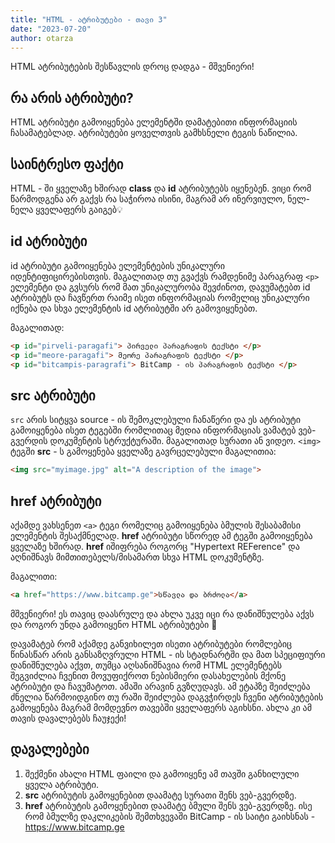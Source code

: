 ```yaml
---
title: "HTML - ატრიბუტები - თავი 3"
date: "2023-07-20"
author: otarza
---
```


HTML ატრიბუტების შესწავლის დროც დადგა - მშვენიერი!

## რა არის ატრიბუტი?
HTML ატრიბუტი გამოიყენება ელემენტში დამატებითი ინფორმაციის ჩასამატებლად. ატრიბუტები ყოველთვის გამხსნელი ტეგის ნაწილია. 

## საინტრესო ფაქტი
HTML - ში ყველაზე ხშირად **class** და **id** ატრიბუტებს იყენებენ. ვიცი რომ წარმოდგენა არ გაქვს რა საჭიროა ისინი, მაგრამ არ ინერვიულო, ნელ-ნელა ყველაფერს გაიგებ💡

## id ატრიბუტი
id ატრიბუტი გამოიყენება ელემენტების უნიკალური იდენტიფიცირებისთვის. მაგალითად თუ გვაქვს რამდენიმე პარაგრაფ `<p>` ელემენტი და გვსურს რომ მათ უნიკალურობა შევძინოთ, დავუმატებთ id ატრიბუტს და ჩავწერთ რაიმე ისეთ ინფორმაციას რომელიც უნიკალური იქნება და სხვა ელემენტის id ატრიბუტში არ გამოვიყენებთ. 

მაგალითად:
```html
<p id="pirveli-paragafi"> პირველი პარაგრაფის ტექსტი </p>
<p id="meore-paragafi"> მეორე პარაგრაფის ტექსტი </p>
<p id="bitcampis-paragrafi"> BitCamp - ის პარაგრაფის ტექსტი </p>
```

## src ატრიბუტი
`src` არის სიტყვა source - ის შემოკლებული ჩანაწერი და ეს ატრიბუტი გამოიყენება  ისეთ ტეგებში რომლითაც მედია ინფორმაციას ვამატებ ვებ-გვერდის დოკუმენტის სტრუქტურაში. მაგალითად სურათი ან ვიდეო. `<img>` ტეგში **src** - ს გამოყენება ყველაზე გავრცელებული მაგალითია:

```html
<img src="myimage.jpg" alt="A description of the image">
```

## href ატრიბუტი
აქამდე ვახსენეთ `<a>` ტეგი რომელიც გამოიყენება ბმულის შესაბამისი ელემენტის შესაქმნელად. **href** ატრიბუტი სწორედ ამ ტეგში გამოიყენება ყველაზე ხშირად. **href** იშიფრება როგორც "Hypertext REFerence" და აღნიშნავს მიმთითებელს/მისამართ სხვა HTML დოკუმენტზე.

მაგალითი: 
```html
<a href="https://www.bitcamp.ge">სწავლა და ბრძოლა</a>
```


მშვენიერი! ეს თავიც დაასრულე და ახლა უკვე იცი რა დანიშნულება აქვს და როგორ უნდა გამოიყენო HTML ატრიბუტები 🥳

დავამატებ რომ აქამდე განვიხილეთ ისეთი ატრიბუტები რომლებიც წინასწარ არის განსაზღვრული HTML - ის სტადნარტში და მათ სპეციფიური დანიშნულება აქვთ, თუმცა აღსანიშნავია რომ HTML ელემენტებს შეგვიძლია ჩვენით მოვუფიქროთ ნებისმიერი დასახელების მქონე ატრიბუტი და ჩავუმატოთ. ამაში არავინ გვზღუდავს. ამ ეტაპზე შეიძლება ძნელია წარმოიდგინო თუ რაში შეიძლება დაგვჭირდეს ჩვენი ატრიბუტების გამოყენება მაგრამ მომდევნო თავებში ყველაფერს აგიხსნი. ახლა კი ამ თავის დავალებებს ჩაუჯექი!

## დავალებები

1. შექმენი ახალი HTML ფაილი და გამოიყენე ამ თავში განხილული ყველა ატრიბუტი.
1. **src** ატრიბუტის გამოყენებით დაამატე სურათი შენს ვებ-გვერდზე.
1. **href** ატრიბუტის გამოყენებით დაამატე ბმული შენს ვებ-გვერდზე. ისე რომ ბმულზე დაკლიკების შემთხვევაში BitCamp - ის საიტი გაიხსნას - https://www.bitcamp.ge